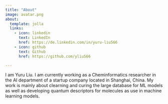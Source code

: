 ```yaml
---
title: "About"
image: avatar.png
about:
  template: jolla
  links:
    - icon: linkedin
      text: LinkedIn
      href: https://de.linkedin.com/in/yuru-liu566
    - icon: github
      text: Github
      href: https://github.com/yliu566

---
```


I am Yuru Liu. I am currently working as a Cheminformatics researcher in the AI department of a startup company located in Shanghai, China. My work is mainly about clearning and curing the large database for ML models as well as developing quantum descriptors for molecules as use in machine learning models.